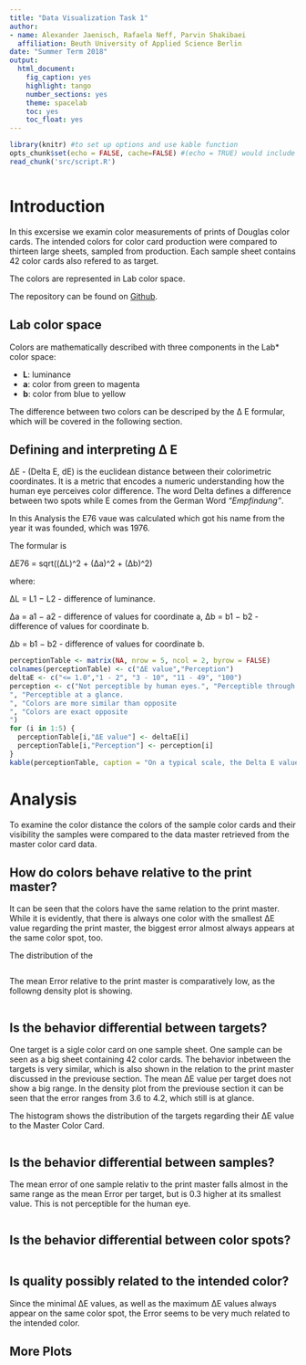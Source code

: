```yaml
---
title: "Data Visualization Task 1"
author: 
- name: Alexander Jaenisch, Rafaela Neff, Parvin Shakibaei
  affiliation: Beuth University of Applied Science Berlin
date: "Summer Term 2018"
output: 
  html_document: 
    fig_caption: yes
    highlight: tango
    number_sections: yes
    theme: spacelab
    toc: yes
    toc_float: yes
---
```


```r
library(knitr) #to set up options and use kable function
opts_chunk$set(echo = FALSE, cache=FALSE) #(echo = TRUE) would include all code
read_chunk('src/script.R')
```

```r
```
# Introduction

In this excersise we examin color measurements of prints of Douglas color cards. The intended colors for color card production were compared to thirteen large sheets, sampled from production. Each sample sheet contains 42 color cards also refered to as target.

The colors are represented in Lab color space.

The repository can be found on [Github](https://github.com/amidisturbing/datavis2018).

## Lab color space

Colors are mathematically described with three components in the Lab* color space:

- **L**: luminance
- **a**: color from green to magenta 
- **b**: color from blue to yellow

The difference between two colors can be descriped by the Δ E formular, which will be covered in the following section.

## Defining and interpreting Δ E

ΔE - (Delta E, dE) is the euclidean distance between their colorimetric coordinates.
It is a metric that encodes a numeric understanding how the human eye perceives color difference.
The word Delta defines a difference between two spots while E comes from the German Word *"Empfindung"*.

In this Analysis the E76 vaue was calculated which got his name from the year it was founded, which was 1976. 

The formular is

∆E76 = sqrt((∆L)^2 + (∆a)^2 + (∆b)^2)

where:

∆L = L1 − L2 - difference of luminance.

∆a = a1 − a2 - difference of values for coordinate a, ∆b = b1 − b2 - difference of values for coordinate b.

∆b = b1 − b2 - difference of values for coordinate b.

```r
perceptionTable <- matrix(NA, nrow = 5, ncol = 2, byrow = FALSE)
colnames(perceptionTable) <- c("ΔE value","Perception")
deltaE <- c("<= 1.0","1 - 2", "3 - 10", "11 - 49", "100")
perception <- c("Not perceptible by human eyes.", "Perceptible through close observation.
", "Perceptible at a glance.
", "Colors are more similar than opposite
", "Colors are exact opposite
")
for (i in 1:5) {
  perceptionTable[i,"ΔE value"] <- deltaE[i]
  perceptionTable[i,"Perception"] <- perception[i]
}
kable(perceptionTable, caption = "On a typical scale, the Delta E value will range from 0 to 100.")
```

# Analysis

To examine the color distance the colors of the sample color cards and their visibility the samples were compared to the data master
retrieved from the master color card data.


## How do colors behave relative to the print master?

It can be seen that the colors have the same relation to the print master. While it is evidently, that there is always one color with the smallest ΔE value regarding the print master, the biggest error almost always appears at the same color spot, too.

The distribution of the 

```r
```
The mean Error relative to the print master is comparatively low, as the followng density plot is showing.

```r
```

## Is the behavior differential between targets?

One target is a sigle color card on one sample sheet. One sample can be seen as a big sheet containing 42 color cards. The behavior inbetween the targets is very similar, which is also shown in the relation to the print master discussed in the previouse section.
The mean ΔE value per target does not show a big range. In the density plot from the previouse section it can be seen that the error ranges from 3.6 to 4.2, which still is at glance.

The histogram shows the distribution of the targets regarding their  ΔE value to the Master Color Card.

```r
```

## Is the behavior differential between samples?

The mean error of one sample relativ to the print master falls almost in the same range as the mean Error per target, but is 0.3 higher at its smallest value. This is not perceptible for the human eye.

```r
```


## Is the behavior differential between color spots?

```r
```
## Is quality possibly related to the intended color?

Since the minimal ΔE values, as well as the maximum ΔE values always appear on the same color spot, the Error seems to be very much related to the intended color. 

## More Plots 
```r
```

```r
```

```r
```

```r
```